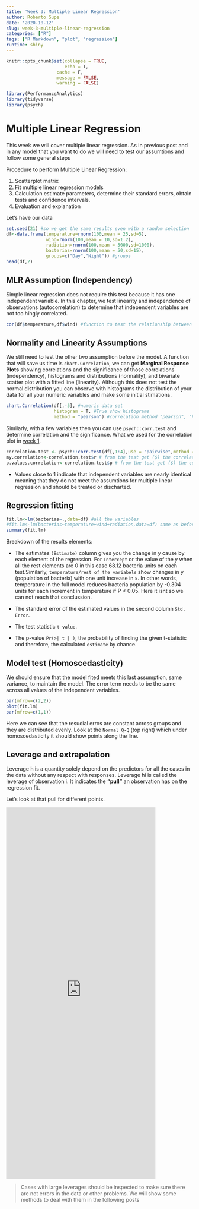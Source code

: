 ```yaml
---
title: 'Week 3: Multiple Linear Regression'
author: Roberto Supe
date: '2020-10-12'
slug: week-3-multiple-linear-regression
categories: ["R"]
tags: ["R Markdown", "plot", "regression"]
runtime: shiny
---
```

```r
knitr::opts_chunk$set(collapse = TRUE,
                      echo = T,
                   cache = F,
                   message = FALSE,
                   warning = FALSE)
```


```r
library(PerformanceAnalytics)
library(tidyverse)
library(psych)
```

# Multiple Linear Regression

This week we will cover multiple linear regression. As in previous post and in any model that you want to do we will need to test our assumtions and follow some general steps 

Procedure to perform Multiple Linear Regression:

1. Scatterplot matrix
2. Fit multiple linear regression models
3. Calculation estimate parameters, determine their standard errors, obtain tests and confidence intervals.
4. Evaluation and explanation

Let's have our data

```r
set.seed(21) #so we get the same results even with a random selection
df<-data.frame(temperature=rnorm(100,mean = 25,sd=5),
               wind=rnorm(100,mean = 10,sd=1.2),
               radiation=rnorm(100,mean = 5000,sd=1000),
               bacterias=rnorm(100,mean = 50,sd=15),
               groups=c("Day","Night")) #groups
head(df,2)
```


## MLR Assumption (Independency)

Simple linear regression does not require this test because it has one independent variable. In this chapter, we test linearity and independence of observations (autocorrelation) to determine that independent variables are not too hihgly correlated.

```r
cor(df$temperature,df$wind) #function to test the relationship between your independent variables
```

## Normality and Linearity Assumptions 

We still need to lest the other two assumption before the model. A function that will save us time is `chart.Correlation`, we can get **Marginal Response Plots** showing correlations and the significance of those correlations (independency), histograms and distributions (normality), and bivariate scatter plot with a fitted line (linearity). Although this does not test the normal distribution you can observe with histograms the distribution of your data for all your numeric variables and make some initial stimations. 

```r
chart.Correlation(df[,-5], #numeric data set
                  histogram = T, #True show histograms
                  method = "pearson") #correlation method "pearson", "kendall", "spearman"
```

Similarly, with a few variables then you can use `psych::corr.test` and determine correlation and the significance. What we used for the correlation plot in [week 1](https://stats-bnu-2020.netlify.app/2020/09/23/stats-course-1week/).

```r
correlation.test <- psych::corr.test(df[,1:4],use = "pairwise",method = "spearman") #relationship between all your variables
my.correlation<-correlation.test$r # from the test get ($) the correlation values
p.values.correlation<-correlation.test$p # from the test get ($) the correlation p values
```

* Values close to 1 indicate that independent variables are nearly identical meaning that they do not meet the assumtions for multiple linear regression and should be treated or discharted.

## Regression fitting

```r
fit.lm<-lm(bacterias~.,data=df) #all the variables 
#fit.lm<-lm(bacterias~temperature+wind+radiation,data=df) same as before
summary(fit.lm)
```

Breakdown of the results elements:

* The estimates `(Estimate)` column gives you the change in y cause by each element of the regression. For `Intercept` or the value of the y when all the rest elements are 0 in this case 68.12 bacteria units on each test.Similarly, `temperature/rest of the variabels` show changes in y (population of bacteria) with one unit increase in `x`. In other words, temperature in the full model reduces bacteria population by -0.304 units for each increment in temperature if P < 0.05. Here it isnt so we can not reach that conclussion. 

* The standard error of the estimated values in the second column `Std. Error`.
* The test statistic `t value`.
* The p-value `Pr(>| t | )`, the probability of finding the given t-statistic and therefore, the calculated `estimate` by chance.


## Model test (Homoscedasticity)

We should ensure that the model fited meets this last assumption, same variance, to maintain the model. The error term needs to be the same across all values of the independent variables.

```r
par(mfrow=c(2,2))
plot(fit.lm)
par(mfrow=c(1,1))
```

Here we can see that the resudial erros are constant across groups and they are distributed evenly. Look at the `Normal Q-Q` (top right) which under homoscedasticity it should show points along the line.

## Leverage and extrapolation

Leverage h is a quantity solely depend on the predictors for all the cases in the data without any respect with responses. Leverage hi is called the leverage of observation i. It indicates the **“pull”** an observation has on the regression fit. 

Let's look at that pull for different points.

<iframe height="1000" width="80%" frameborder="no" src="https://roberto-supe.shinyapps.io/leverage_statsBNU/"> </iframe>

>Cases with large leverages should be inspected to make sure there are not errors in the data or other problems. We will show some methods to deal with them in the following posts


